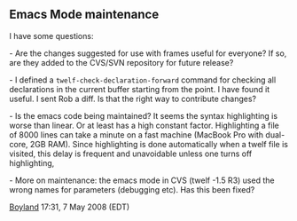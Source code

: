 == Emacs Mode maintenance ==

I have some questions:

- Are the changes suggested for use with frames useful for everyone?  If so, are they added to the CVS/SVN repository for future release?

- I defined a <tt>twelf-check-declaration-forward</tt> command for checking all declarations in the current buffer starting from the point.  I have found it useful.  I sent Rob a diff.  Is that the right way to contribute changes?

- Is the emacs code being maintained?  It seems the syntax highlighting is worse than linear.  Or at least has a high constant factor.  Highlighting a file of 8000 lines can take a minute on a fast machine (MacBook Pro with dual-core, 2GB RAM).  Since highlighting is done automatically when a twelf file is visited, this delay is frequent and unavoidable unless one turns off highlighting,

- More on maintenance: the emacs mode in CVS (twelf -1.5 R3) used the wrong names for parameters (debugging etc).  Has this been fixed?

[[User:Boyland|Boyland]] 17:31, 7 May 2008 (EDT)